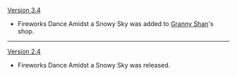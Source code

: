 {{Change History/Header}}
[[Version 3.4]]
* Fireworks Dance Amidst a Snowy Sky was added to [[Granny Shan]]'s shop.
----
[[Version 2.4]]
* Fireworks Dance Amidst a Snowy Sky was released.